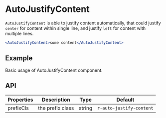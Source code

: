 # AutoJustifyContent

`AutoJustifyContent` is able to justify content automatically, that could justify `center` for content within single line, and justify `left` for content with multiple lines.

```jsx
<AutoJustifyContent>some content</AutoJustifyContent>
```

## Example

Basic usage of AutoJustifyContent component.

<Demo src="./demo/Example.tsx" />

## API

Properties | Description | Type | Default
-----------|------------|------|--------
| prefixCls | the prefix class | string | `r-auto-justify-content` |
